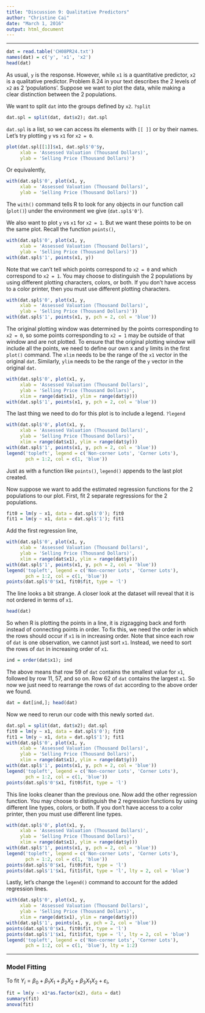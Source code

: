 ---
title: "Discussion 9: Qualitative Predictors"
author: "Christine Cai"
date: "March 1, 2016"
output: html_document
---

***

```{r}
dat = read.table('CH08PR24.txt')
names(dat) = c('y', 'x1', 'x2')
head(dat)
```

As usual, `y` is the response. However, while `x1` is a quantitative predictor, `x2` is a qualitative predictor. Problem 8.24 in your text describes the 2 levels of `x2` as 2 'populations'. Suppose we want to plot the data, while making a clear distinction between the 2 populations.

We want to split `dat` into the groups defined by `x2`. `?split`
```{r}
dat.spl = split(dat, dat$x2); dat.spl
```

`dat.spl` is a list, so we can access its elements with `[[ ]]` or by their names. Let's try plotting `y` vs `x1` for `x2 = 0`.
```{r}
plot(dat.spl[[1]]$x1, dat.spl$'0'$y, 
     xlab = 'Assessed Valuation (Thousand Dollars)', 
     ylab = 'Selling Price (Thousand Dollars)')
```

Or equivalently,
```{r}
with(dat.spl$'0', plot(x1, y, 
     xlab = 'Assessed Valuation (Thousand Dollars)', 
     ylab = 'Selling Price (Thousand Dollars)'))
```

The `with()` command tells R to look for any objects in our function call (`plot()`) under the environment we give (`dat.spl$'0'`).

We also want to plot `y` vs `x1` for `x2 = 1`. But we want these points to be on the same plot. Recall the function `points()`,
```{r}
with(dat.spl$'0', plot(x1, y, 
     xlab = 'Assessed Valuation (Thousand Dollars)', 
     ylab = 'Selling Price (Thousand Dollars)'))
with(dat.spl$'1', points(x1, y))
```

Note that we can't tell which points correspond to `x2 = 0` and which correspond to `x2 = 1`. You may choose to distinguish the 2 populations by using different plotting characters, colors, or both. If you don't have access to a color printer, then you must use different plotting characters.
```{r}
with(dat.spl$'0', plot(x1, y, 
     xlab = 'Assessed Valuation (Thousand Dollars)', 
     ylab = 'Selling Price (Thousand Dollars)'))
with(dat.spl$'1', points(x1, y, pch = 2, col = 'blue'))
```

The original plotting window was determined by the points corresponding to `x2 = 0`, so some points corresponding to `x2 = 1` may be outside of that window and are not plotted. To ensure that the original plotting window will include all the points, we need to define our own x and y limits in the first `plot()` command. The `xlim` needs to be the range of the `x1` vector in the original `dat`. Similarly, `ylim` needs to be the range of the `y` vector in the original `dat`.
```{r}
with(dat.spl$'0', plot(x1, y, 
     xlab = 'Assessed Valuation (Thousand Dollars)', 
     ylab = 'Selling Price (Thousand Dollars)', 
     xlim = range(dat$x1), ylim = range(dat$y)))
with(dat.spl$'1', points(x1, y, pch = 2, col = 'blue'))
```

The last thing we need to do for this plot is to include a legend. `?legend`
```{r}
with(dat.spl$'0', plot(x1, y, 
     xlab = 'Assessed Valuation (Thousand Dollars)', 
     ylab = 'Selling Price (Thousand Dollars)', 
     xlim = range(dat$x1), ylim = range(dat$y)))
with(dat.spl$'1', points(x1, y, pch = 2, col = 'blue'))
legend('topleft', legend = c('Non-corner Lots', 'Corner Lots'), 
       pch = 1:2, col = c(1, 'blue'))
```

Just as with a function like `points()`, `legend()` appends to the last plot created.

Now suppose we want to add the estimated regression functions for the 2 populations to our plot. First, fit 2 separate regressions for the 2 populations.
```{r}
fit0 = lm(y ~ x1, data = dat.spl$'0'); fit0
fit1 = lm(y ~ x1, data = dat.spl$'1'); fit1
```

Add the first regression line,
```{r}
with(dat.spl$'0', plot(x1, y, 
     xlab = 'Assessed Valuation (Thousand Dollars)', 
     ylab = 'Selling Price (Thousand Dollars)', 
     xlim = range(dat$x1), ylim = range(dat$y)))
with(dat.spl$'1', points(x1, y, pch = 2, col = 'blue'))
legend('topleft', legend = c('Non-corner Lots', 'Corner Lots'), 
       pch = 1:2, col = c(1, 'blue'))
points(dat.spl$'0'$x1, fit0$fit, type = 'l')
```

The line looks a bit strange. A closer look at the dataset will reveal that it is not ordered in terms of `x1`.
```{r}
head(dat)
```

So when R is plotting the points in a line, it is zigzagging back and forth instead of connecting points in order. To fix this, we need the order in which the rows should occur if `x1` is in increasing order. Note that since each row of `dat` is one observation, we cannot just sort `x1`. Instead, we need to sort the rows of `dat` in increasing order of `x1`.
```{r}
ind = order(dat$x1); ind
```

The above means that row 59 of `dat` contains the smallest value for `x1`, followed by row 11, 57, and so on. Row 62 of `dat` contains the largest `x1`. So now we just need to rearrange the rows of `dat` according to the above order we found.
```{r}
dat = dat[ind,]; head(dat)
```

Now we need to rerun our code with this newly sorted `dat`.
```{r}
dat.spl = split(dat, dat$x2); dat.spl
fit0 = lm(y ~ x1, data = dat.spl$'0'); fit0
fit1 = lm(y ~ x1, data = dat.spl$'1'); fit1
with(dat.spl$'0', plot(x1, y, 
     xlab = 'Assessed Valuation (Thousand Dollars)', 
     ylab = 'Selling Price (Thousand Dollars)', 
     xlim = range(dat$x1), ylim = range(dat$y)))
with(dat.spl$'1', points(x1, y, pch = 2, col = 'blue'))
legend('topleft', legend = c('Non-corner Lots', 'Corner Lots'), 
       pch = 1:2, col = c(1, 'blue'))
points(dat.spl$'0'$x1, fit0$fit, type = 'l')
```

This line looks cleaner than the previous one. Now add the other regression function. You may choose to distinguish the 2 regression functions by using different line types, colors, or both. If you don't have access to a color printer, then you must use different line types.
```{r}
with(dat.spl$'0', plot(x1, y, 
     xlab = 'Assessed Valuation (Thousand Dollars)', 
     ylab = 'Selling Price (Thousand Dollars)', 
     xlim = range(dat$x1), ylim = range(dat$y)))
with(dat.spl$'1', points(x1, y, pch = 2, col = 'blue'))
legend('topleft', legend = c('Non-corner Lots', 'Corner Lots'), 
       pch = 1:2, col = c(1, 'blue'))
points(dat.spl$'0'$x1, fit0$fit, type = 'l')
points(dat.spl$'1'$x1, fit1$fit, type = 'l', lty = 2, col = 'blue')
```

Lastly, let's change the `legend()` command to account for the added regression lines.
```{r}
with(dat.spl$'0', plot(x1, y, 
     xlab = 'Assessed Valuation (Thousand Dollars)', 
     ylab = 'Selling Price (Thousand Dollars)', 
     xlim = range(dat$x1), ylim = range(dat$y)))
with(dat.spl$'1', points(x1, y, pch = 2, col = 'blue'))
points(dat.spl$'0'$x1, fit0$fit, type = 'l')
points(dat.spl$'1'$x1, fit1$fit, type = 'l', lty = 2, col = 'blue')
legend('topleft', legend = c('Non-corner Lots', 'Corner Lots'), 
       pch = 1:2, col = c(1, 'blue'), lty = 1:2)
```

***

### Model Fitting

To fit $Y_i = \beta_0 + \beta_1 X_1 + \beta_2 X_2 + \beta_3 X_1 X_2 + \varepsilon_i$,
```{r}
fit = lm(y ~ x1*as.factor(x2), data = dat)
summary(fit)
anova(fit)
```
